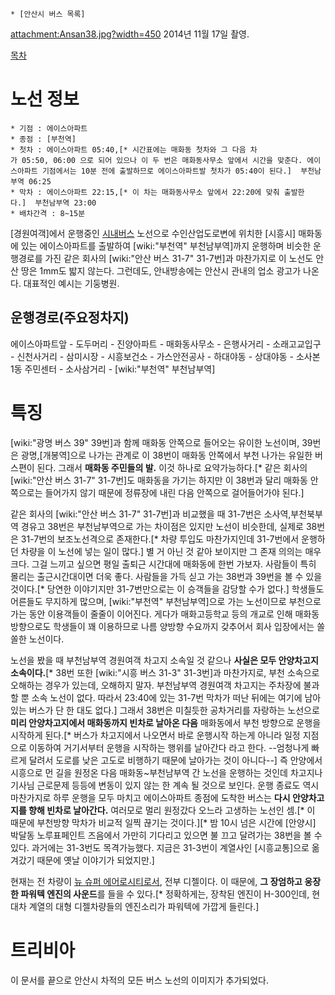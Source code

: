 * [안산시 버스 목록]

attachment:Ansan38.jpg?width=450
2014년 11월 17일 촬영.

[[목차]]

= 노선 정보 =
 * 기점 : 에이스아파트
 * 종점 : [부천역]
 * 첫차 : 에이스아파트 05:40,[* 시간표에는 매화동 첫차와 그 다음 차가 05:50, 06:00 으로 되어 있으나 이 두 번은 매화동사무소 앞에서 시간을 맞춘다. 에이스아파트 기점에서는 10분 전에 출발하므로 에이스아파트발 첫차가 05:40이 된다.]  부천남부역 06:25
 * 막차 : 에이스아파트 22:15,[* 이 차는 매화동사무소 앞에서 22:20에 맞춰 출발한다.]  부천남부역 23:00
 * 배차간격 : 8~15분

[경원여객]에서 운행중인 [[시내버스]] 노선으로 수인산업도로변에 위치한 [시흥시] 매화동에 있는 에이스아파트를 출발하여 [wiki:"부천역" 부천남부역]까지 운행하며 비슷한 운행경로를 가진 같은 회사의 [wiki:"안산 버스 31-7" 31-7번]과 마찬가지로 이 노선도 안산 땅은 1mm도 밟지 않는다. 그런데도, 안내방송에는 안산시 관내의 업소 광고가 나온다. 대표적인 예시는 기둥병원.

== 운행경로(주요정차지) ==
에이스아파트앞 - 도두머리 - 진양아파트 - 매화동사무소 - 은행사거리 - 소래고교입구 - 신천사거리 - 삼미시장 - 시흥보건소 - 가스안전공사 - 하대야동 - 상대야동 - 소사본 1동 주민센터 - 소사삼거리 - [wiki:"부천역" 부천남부역]

= 특징 =
[wiki:"광명 버스 39" 39번]과 함께 매화동 안쪽으로 들어오는 유이한 노선이며, 39번은 광명,[개봉역]으로 나가는 관계로 이 38번이 매화동 안쪽에서 부천 나가는 유일한 버스편이 된다. 그래서 '''매화동 주민들의 발.''' 이것 하나로 요약가능하다.[* 같은 회사의 [wiki:"안산 버스 31-7" 31-7번]도 매화동을 가기는 하지만 이 38번과 달리 매화동 안쪽으로는 들어가지 않기 때문에 정류장에 내린 다음 안쪽으로 걸어들어가야 된다.]

같은 회사의 [wiki:"안산 버스 31-7" 31-7번]과 비교했을 때 31-7번은 소사역,부천북부역 경유고 38번은 부천남부역으로 가는 차이점은 있지만 노선이 비슷한데, 실제로 38번은 31-7번의 보조노선격으로 존재한다.[* 차량 투입도 마찬가지인데 31-7번에서 운행하던 차량을 이 노선에 넣는 일이 많다.] 별 거 아닌 것 같아 보이지만 그 존재 의의는 매우 크다.
그걸 느끼고 싶으면 평일 출퇴근 시간대에 매화동에 한번 가보자. 사람들이 특히 몰리는 출근시간대이면 더욱 좋다. 사람들을 가득 싣고 가는 38번과 39번을 볼 수 있을 것이다.[* 당연한 이야기지만 31-7번만으로는 이 승객들을 감당할 수가 없다.] 학생들도 어른들도 무지하게 많으며, [wiki:"부천역" 부천남부역]으로 가는 노선이므로 부천으로 가는 동안 이용객들이 줄줄이 이어진다. 게다가 매화고등학교 등의 개교로 인해 매화동 방향으로도 학생들이 꽤 이용하므로 나름 양방향 수요까지 갖추어서 회사 입장에서는 쏠쏠한 노선이다.

노선을 봤을 때 부천남부역 경원여객 차고지 소속일 것 같으나 '''사실은 모두 안양차고지 소속이다.'''[* 38번 또한 [wiki:"시흥 버스 31-3" 31-3번]과 마찬가지로, 부천 소속으로 오해하는 경우가 있는데, 오해하지 말자. 부천남부역 경원여객 차고지는 주차장에 불과할 뿐 소속 노선이 없다. 따라서 23:40에 있는 31-7번 막차가 떠난 뒤에는 여기에 남아있는 버스가 단 한 대도 없다.] 그래서 38번은 미칠듯한 공차거리를 자랑하는 노선으로 '''미리 안양차고지에서 매화동까지 빈차로 날아온 다음''' 매화동에서 부천 방향으로 운행을 시작하게 된다.[* 버스가 차고지에서 나오면서 바로 운행시작 하는게 아니라 일정 지점으로 이동하여 거기서부터 운행을 시작하는 행위를 날아간다 라고 한다. --엄청나게 빠르게 달려서 도로를 낮은 고도로 비행하기 때문에 날아가는 것이 아니다--] 즉 안양에서 시흥으로 먼 길을 원정온 다음 매화동~부천남부역 간 노선을 운행하는 것인데 차고지나 기사님 근로문제 등등에 변동이 있지 않는 한 계속 될 것으로 보인다.
운행 종료도 역시 마찬가지로 하루 운행을 모두 마치고 에이스아파트 종점에 도착한 버스는 '''다시 안양차고지를 향해 빈차로 날아간다.''' 여러모로 멀리 원정갔다 오느라 고생하는 노선인 셈.[* 이 때문에 부천방향 막차가 비교적 일찍 끊기는 것이다.][* 밤 10시 넘은 시간에 [안양시] 박달동 노루표페인트 즈음에서 가만히 기다리고 있으면 불 끄고 달려가는 38번을 볼 수 있다. 과거에는 31-3번도 목격가능했다. 지금은 31-3번이 계열사인 [시흥교통]으로 옮겨갔기 때문에 옛날 이야기가 되었지만.] 

현재는 전 차량이 [[뉴 슈퍼 에어로시티]]로서, 전부 디젤이다. 이 때문에, '''그 장엄하고 웅장한 파워텍 엔진의 사운드'''를 들을 수 있다.[* 정확하게는, 장착된 엔진이 H-300인데, 현대차 계열의 대형 디젤차량들의 엔진소리가 파워텍에 가깝게 들린다.]
= 트리비아 =
이 문서를 끝으로 안산시 차적의 모든 버스 노선의 이미지가 추가되었다.

